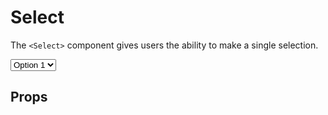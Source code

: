 

<Meta title="synth-ui|Forms/Select" component={Select} />

# Select

The `<Select>` component gives users the ability to make a single selection.

<Preview withToolbar>
  <Story name="intro">
    <Select>
      <option>Option 1</option>
      <option>Option 2</option>
      <option>Option 3</option>
    </Select>
  </Story>
</Preview>

## Props

<Props of={Select} />
